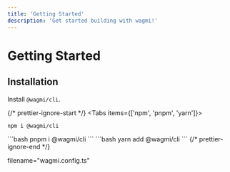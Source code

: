 ```yaml
---
title: 'Getting Started'
description: 'Get started building with wagmi!'
---
```



# Getting Started

## Installation

Install `@wagmi/cli`.

{/* prettier-ignore-start */}
<Tabs items={['npm', 'pnpm', 'yarn']}>
  <Tab>
```bash
npm i @wagmi/cli
```
  </Tab>
  <Tab>
```bash
pnpm i @wagmi/cli
```
  </Tab>
  <Tab>
```bash
yarn add @wagmi/cli
```
  </Tab>
</Tabs>
{/* prettier-ignore-end */}

filename="wagmi.config.ts"